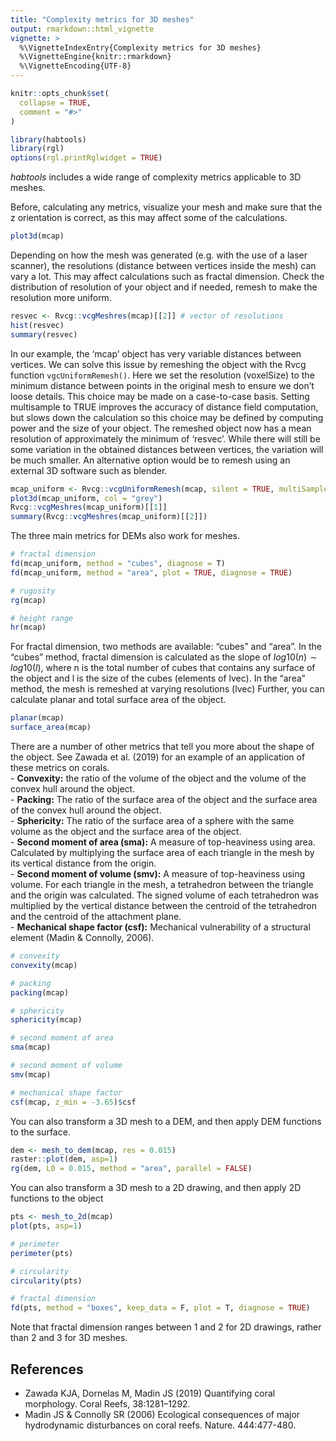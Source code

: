 ```yaml
---
title: "Complexity metrics for 3D meshes"
output: rmarkdown::html_vignette
vignette: >
  %\VignetteIndexEntry{Complexity metrics for 3D meshes}
  %\VignetteEngine{knitr::rmarkdown}
  %\VignetteEncoding{UTF-8}
---
```


```r
knitr::opts_chunk$set(
  collapse = TRUE,
  comment = "#>"
)
```

```r
library(habtools)
library(rgl)
options(rgl.printRglwidget = TRUE)
```

*habtools* includes a wide range of complexity metrics applicable to 3D meshes. 

Before, calculating any metrics, visualize your mesh and make sure that the z orientation is correct, as this may affect some of the calculations.
```r
plot3d(mcap)
```

Depending on how the mesh was generated (e.g. with the use of a laser scanner), the resolutions (distance between vertices inside the mesh) can vary a lot. This may affect calculations such as fractal dimension. Check the distribution of resolution of your object and if needed, remesh to make the resolution more uniform. 

```r
resvec <- Rvcg::vcgMeshres(mcap)[[2]] # vector of resolutions
hist(resvec)
summary(resvec)
```
In our example, the 'mcap' object has very variable distances between vertices. We can solve this issue by remeshing the object with the Rvcg function `vgcUniformRemesh()`. Here we set the resolution (voxelSize) to the minimum distance between points in the original mesh to ensure we don't loose details. This choice may be made on a case-to-case basis. Setting multisample to TRUE improves the accuracy of distance field computation, but slows down the calculation so this choice may be defined by computing power and the size of your object. The remeshed object now has a mean resolution of approximately the minimum of 'resvec'. While there will still be some variation in the obtained distances between vertices, the variation will be much smaller. An alternative option would be to remesh using an external 3D software such as blender. 

```r
mcap_uniform <- Rvcg::vcgUniformRemesh(mcap, silent = TRUE, multiSample = TRUE, voxelSize = min(resvec), mergeClost = TRUE)
plot3d(mcap_uniform, col = "grey")
Rvcg::vcgMeshres(mcap_uniform)[[1]]
summary(Rvcg::vcgMeshres(mcap_uniform)[[2]])
```


The three main metrics for DEMs also work for meshes. 
```r

# fractal dimension
fd(mcap_uniform, method = "cubes", diagnose = T)
fd(mcap_uniform, method = "area", plot = TRUE, diagnose = TRUE)

# rugosity
rg(mcap)

# height range 
hr(mcap)

```

For fractal dimension, two methods are available: "cubes" and "area". 
In the "cubes" method, fractal dimension is calculated as the slope of $log10(n) \sim log10(l)$, where n is the total number of cubes that contains any surface of the object and l is the size of the cubes (elements of lvec).
In the "area" method, the mesh is remeshed at varying resolutions (lvec) 
Further, you can calculate planar and total surface area of the object.
```r
planar(mcap)
surface_area(mcap)
```

              
There are a number of other metrics that tell you more about the shape of the object. See Zawada et al. (2019) for an example of an application of these metrics on corals.   
- **Convexity:** the ratio of the volume of the object and the volume of the convex hull around the object.     
- **Packing:** The ratio of the surface area of the object and the surface area of the convex hull around the object.    
- **Sphericity:** The ratio of the surface area of a sphere with the same volume as the object and the surface area of the object.  
- **Second moment of area (sma):** A measure of top-heaviness using area. Calculated by multiplying the surface area of each triangle in the mesh by its vertical distance from the origin.  
- **Second moment of volume (smv):** A measure of top-heaviness using volume. For each triangle in the mesh, a tetrahedron between the triangle and the origin was calculated. The signed volume of each tetrahedron was multiplied by the vertical distance between the centroid of the tetrahedron and the centroid of the attachment plane.      
- **Mechanical shape factor (csf):**  Mechanical vulnerability of a structural element (Madin & Connolly, 2006).  
```r
# convexity
convexity(mcap)

# packing
packing(mcap)

# sphericity
sphericity(mcap)

# second moment of area
sma(mcap)

# second moment of volume
smv(mcap)

# mechanical shape factor
csf(mcap, z_min = -3.65)$csf

```

You can also transform a 3D mesh to a DEM, and then apply DEM functions to the surface.

```r
dem <- mesh_to_dem(mcap, res = 0.015)
raster::plot(dem, asp=1)
rg(dem, L0 = 0.015, method = "area", parallel = FALSE) 

```

You can also transform a 3D mesh to a 2D drawing, and then apply 2D functions to the object

```r
pts <- mesh_to_2d(mcap)
plot(pts, asp=1)

# perimeter
perimeter(pts)

# circularity
circularity(pts)

# fractal dimension
fd(pts, method = "boxes", keep_data = F, plot = T, diagnose = TRUE)

```

Note that fractal dimension ranges between 1 and 2 for 2D drawings, rather than 2 and 3 for 3D meshes. 

## References       

- Zawada KJA, Dornelas M, Madin JS (2019) Quantifying coral morphology. Coral Reefs, 38:1281–1292.  
- Madin JS & Connolly SR (2006) Ecological consequences of major hydrodynamic disturbances on coral reefs. Nature. 444:477-480.  


